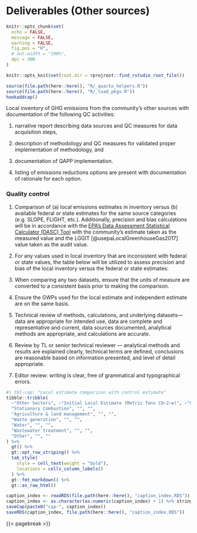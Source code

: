 # Deliverables (Other sources)

```r
knitr::opts_chunk$set(
  echo = FALSE,
  message = FALSE,
  warning = FALSE,
  fig.pos = "H",
  # out.width = "100%",
  dpi = 300
)

knitr::opts_knit$set(root.dir = rprojroot::find_rstudio_root_file())
```
```r
source(file.path(here::here(), "R/_quarto_helpers.R"))
source(file.path(here::here(), "R/_load_pkgs.R"))
hookaddcap()
```


Local inventory of GHG emissions from the community’s other sources with documentation of the following QC activities: 

(1) narrative report describing data sources and QC measures for data acquisition steps, 

(2) description of methodology and QC measures for validated proper implementation of methodology, and 

(3) documentation of QAPP implementation.

(4) listing of emissions reductions options are present with documentation of rationale for each option.


### Quality control

1.	Comparison of (a) local emissions estimates in inventory versus (b) available federal or state estimates for the same source categories (e.g. SLOPE, FLIGHT, etc.). Additionally, precision and bias calculations will be in accordance with the [EPA’s Data Assessment Statistical Calculator (DASC) Tool](https://www.epa.gov/sites/default/files/2020-10/dasc_11_3_17.xls) with the community’s estimate taken as the measured value and the LGGIT [@usepaLocalGreenhouseGas2017] value taken as the audit value.

2.	For any values used in local inventory that are inconsistent with federal or state values, the table below will be utilized to assess precision and bias of the local inventory versus the federal or state estimates:

3.	When comparing any two datasets, ensure that the units of measure are converted to a consistent basis prior to making the comparison.

4.	Ensure the GWPs used for the local estimate and independent estimate are on the same basis. 

5.	Technical review of methods, calculations, and underlying datasets—data are appropriate for intended use, data are complete and representative and current, data sources documented, analytical methods are appropriate, and calculations are accurate.

6.	Review by TL or senior technical reviewer — analytical methods and results are explained clearly, technical terms are defined, conclusions are reasonable based on information presented, and level of detail appropriate.

7.	Editor review: writing is clear, free of grammatical and typographical errors.


```r
#| tbl-cap: "Local estimate comparison with control estimate"
tibble::tribble(
  ~"Other Sectors", ~"Initial Local Estimate (Metric Tons CO~2~e)", ~"QC Estimate based on SLOPE (Metric Tons CO~2~e)",
  "Stationary Combustion", "", "",
  "Agriculture & land management", "", "",
  "Waste generation", "", "",
  "Water", "", "",
  "Wastewater treatment", "", "",
  "Other", "", ""
) %>%
  gt() %>%
  gt::opt_row_striping() %>%
  tab_style(
    style = cell_text(weight = "bold"),
    locations = cells_column_labels()
  ) %>%
  gt::fmt_markdown() %>%
  gt::as_raw_html()
```

```r
caption_index <- readRDS(file.path(here::here(), "caption_index.RDS"))
caption_index <- as.character(as.numeric(caption_index) + 1) %>% stringr::str_pad(width = 2, side = "left", pad = "0")
saveCap(paste0("cap-", caption_index))
saveRDS(caption_index, file.path(here::here(), "caption_index.RDS"))
```
{{< pagebreak >}}
